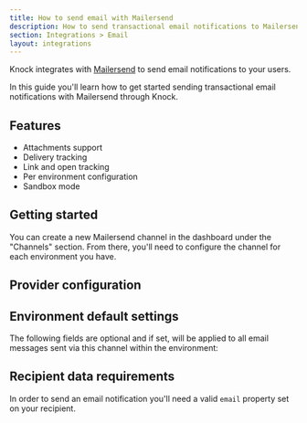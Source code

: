 ```yaml
---
title: How to send email with Mailersend
description: How to send transactional email notifications to Mailersend with Knock.
section: Integrations > Email
layout: integrations
---
```


Knock integrates with [Mailersend](https://mailersend.com/) to send email notifications to your users.

In this guide you'll learn how to get started sending transactional email notifications with Mailersend through Knock.

## Features

- Attachments support
- Delivery tracking
- Link and open tracking
- Per environment configuration
- Sandbox mode

## Getting started

You can create a new Mailersend channel in the dashboard under the "Channels" section. From there, you'll need to configure the channel for each environment you have.

## Provider configuration

<Attributes>
  <Attribute
    name="API key"
    type="string*"
    description="The API key for your Mailersend account"
  />
  <Attribute
    name="Open tracking"
    type="boolean"
    description="Should the provider track opens on their service?"
  />
  <Attribute
    name="Link tracking"
    type="boolean"
    description="Should the provider track link clicks on their service?"
  />
  <Attribute
    name="From email address"
    type="string | liquid*"
    description="The sender email address (can use Liquid tags)"
  />
  <Attribute
    name="From name"
    type="string | liquid"
    description="The sender name (can use Liquid tags)"
  />
</Attributes>

## Environment default settings

The following fields are optional and if set, will be applied to all email messages sent via this channel within the environment:

<Attributes>
  <Attribute
    name="Reply-to address"
    type="string | liquid"
    description="The reply-to email address (can use Liquid tags)"
  />
  <Attribute
    name="CC address"
    type="string | liquid"
    description="The cc email address (can use Liquid tags)"
  />
  <Attribute
    name="BCC address"
    type="string | liquid"
    description="The bcc email address (can use Liquid tags)"
  />
  <Attribute
    name="JSON overrides"
    type="string | liquid"
    description="Provider API's paramater overrides"
  />
</Attributes>

## Recipient data requirements

In order to send an email notification you'll need a valid `email` property set on your recipient.
